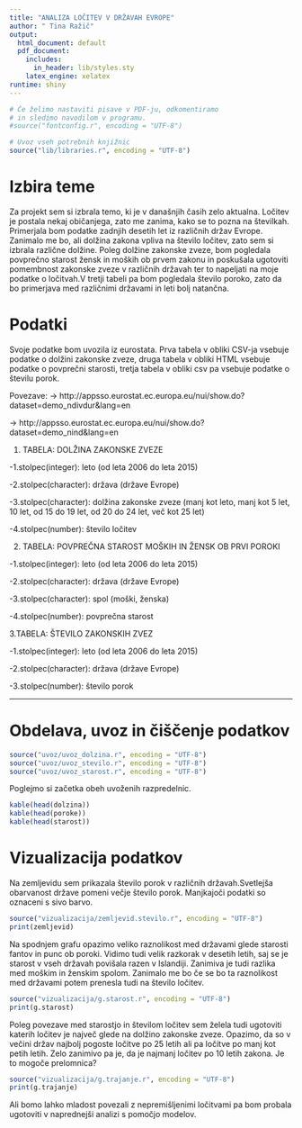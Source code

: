 ```yaml
---
title: "ANALIZA LOČITEV V DRŽAVAH EVROPE"
author: " Tina Ražič"
output:
  html_document: default
  pdf_document:
    includes:
      in_header: lib/styles.sty
    latex_engine: xelatex
runtime: shiny
---
```


```r
# Če želimo nastaviti pisave v PDF-ju, odkomentiramo
# in sledimo navodilom v programu.
#source("fontconfig.r", encoding = "UTF-8")

# Uvoz vseh potrebnih knjižnic
source("lib/libraries.r", encoding = "UTF-8")
```

# Izbira teme

Za projekt sem si izbrala temo, ki je v današnjih časih zelo aktualna. Ločitev je postala nekaj običanjega, zato me zanima, kako se to pozna na številkah. Primerjala bom podatke zadnjih desetih let iz različnih držav Evrope. Zanimalo me bo, ali dolžina zakona vpliva na število ločitev, zato sem si izbrala različne dolžine. Poleg dolžine zakonske zveze, bom pogledala povprečno starost žensk in moških ob prvem zakonu in poskušala ugotoviti pomembnost zakonske zveze v različnih državah ter to napeljati na moje podatke o ločitvah.V tretji tabeli pa bom pogledala število poroko, zato da bo primerjava med različnimi državami in leti bolj natančna.


# Podatki

Svoje podatke bom uvozila iz eurostata. Prva tabela v obliki CSV-ja vsebuje podatke o dolžini zakonske zveze, druga tabela v obliki HTML vsebuje podatke o povprečni starosti, tretja tabela v obliki csv pa vsebuje podatke o številu porok.

Povezave: -> http://appsso.eurostat.ec.europa.eu/nui/show.do?dataset=demo_ndivdur&lang=en

-> http://appsso.eurostat.ec.europa.eu/nui/show.do?dataset=demo_nind&lang=en


1. TABELA: DOLŽINA ZAKONSKE ZVEZE

-1.stolpec(integer): leto (od leta 2006 do leta 2015) 

-2.stolpec(character): država (države Evrope)

-3.stolpec(character): dolžina zakonske zveze (manj kot leto, manj kot 5 let, 10 let, od 15 do 19 let, od 20 do 24 let, več kot 25 let)

-4.stolpec(number): število ločitev

2. TABELA: POVPREČNA STAROST MOŠKIH IN ŽENSK OB PRVI POROKI

-1.stolpec(integer): leto (od leta 2006 do leta 2015)

-2.stolpec(character): država (države Evrope)

-3.stolpec(character): spol (moški, ženska)

-4.stolpec(number): povprečna starost

3.TABELA: ŠTEVILO ZAKONSKIH ZVEZ

-1.stolpec(integer): leto (od leta 2006 do leta 2015)

-2.stolpec(character): država (države Evrope)

-3.stolpec(number): število porok

***

# Obdelava, uvoz in čiščenje podatkov

```r
source("uvoz/uvoz_dolzina.r", encoding = "UTF-8")
source("uvoz/uvoz_stevilo.r", encoding = "UTF-8")
source("uvoz/uvoz_starost.r", encoding = "UTF-8")
```

Poglejmo si začetka obeh uvoženih razpredelnic.

```r
kable(head(dolzina))
kable(head(poroke))
kable(head(starost))
```

# Vizualizacija podatkov

Na zemljevidu sem prikazala število porok v različnih državah.Svetlejša obarvanost države pomeni večje število porok. Manjkajoči podatki so oznaceni s sivo barvo.

```r
source("vizualizacija/zemljevid.stevilo.r", encoding = "UTF-8")
print(zemljevid)
```

Na spodnjem grafu opazimo veliko raznolikost med državami glede starosti fantov in punc ob poroki. Vidimo tudi velik razkorak v desetih letih, saj se je starost v vseh državah povišala razen v Islandiji. Zanimiva je tudi razlika med moškim in ženskim spolom. Zanimalo me bo če se bo ta raznolikost med državami potem prenesla tudi na število ločitev.

```r
source("vizualizacija/g.starost.r", encoding = "UTF-8")
print(g.starost)
```

Poleg povezave med starostjo in številom ločitev sem želela tudi ugotoviti katerih ločitev je največ glede na dolžino zakonske zveze. Opazimo, da so v večini držav najbolj pogoste ločitve po 25 letih ali pa ločitve po manj kot petih letih. Zelo zanimivo pa je, da je najmanj ločitev po 10 letih zakona. Je to mogoče prelomnica? 

```r
source("vizualizacija/g.trajanje.r", encoding = "UTF-8")
print(g.trajanje)
```


Ali bomo lahko mladost povezali z nepremišljenimi ločitvami pa bom probala ugotoviti v naprednejši analizi s pomočjo modelov. 
